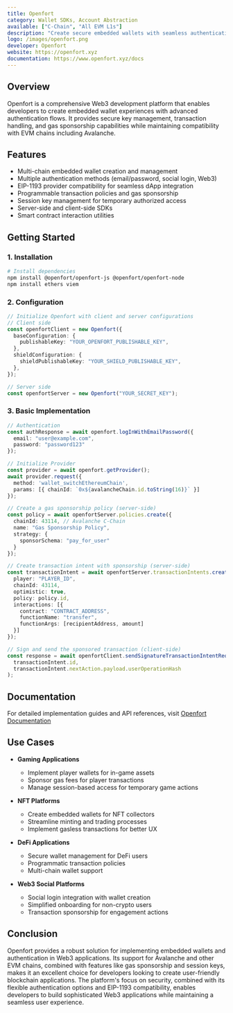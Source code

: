 ```yaml
---
title: Openfort
category: Wallet SDKs, Account Abstraction
available: ["C-Chain", "All EVM L1s"]
description: "Create secure embedded wallets with seamless authentication flows and gas sponsorship capabilities."
logo: /images/openfort.png
developer: Openfort
website: https://openfort.xyz
documentation: https://www.openfort.xyz/docs
---
```


## Overview
Openfort is a comprehensive Web3 development platform that enables developers to create embedded wallet experiences with advanced authentication flows. It provides secure key management, transaction handling, and gas sponsorship capabilities while maintaining compatibility with EVM chains including Avalanche.

## Features
- Multi-chain embedded wallet creation and management
- Multiple authentication methods (email/password, social login, Web3)
- EIP-1193 provider compatibility for seamless dApp integration
- Programmable transaction policies and gas sponsorship
- Session key management for temporary authorized access
- Server-side and client-side SDKs
- Smart contract interaction utilities

## Getting Started

### 1. Installation

```bash
# Install dependencies
npm install @openfort/openfort-js @openfort/openfort-node
npm install ethers viem
```

### 2. Configuration

```typescript
// Initialize Openfort with client and server configurations
// Client side
const openfortClient = new Openfort({
  baseConfiguration: {
    publishableKey: "YOUR_OPENFORT_PUBLISHABLE_KEY",
  },
  shieldConfiguration: {
    shieldPublishableKey: "YOUR_SHIELD_PUBLISHABLE_KEY",
  },
});

// Server side
const openfortServer = new Openfort("YOUR_SECRET_KEY");
```

### 3. Basic Implementation

```typescript
// Authentication
const authResponse = await openfort.logInWithEmailPassword({
  email: "user@example.com",
  password: "password123"
});

// Initialize Provider
const provider = await openfort.getProvider();
await provider.request({ 
  method: 'wallet_switchEthereumChain',
  params: [{ chainId: `0x${avalancheChain.id.toString(16)}` }]
});

// Create a gas sponsorship policy (server-side)
const policy = await openfortServer.policies.create({
  chainId: 43114, // Avalanche C-Chain
  name: "Gas Sponsorship Policy",
  strategy: {
    sponsorSchema: "pay_for_user"
  }
});

// Create transaction intent with sponsorship (server-side)
const transactionIntent = await openfortServer.transactionIntents.create({
  player: "PLAYER_ID",
  chainId: 43114,
  optimistic: true,
  policy: policy.id,
  interactions: [{
    contract: "CONTRACT_ADDRESS",
    functionName: "transfer",
    functionArgs: [recipientAddress, amount]
  }]
});

// Sign and send the sponsored transaction (client-side)
const response = await openfortClient.sendSignatureTransactionIntentRequest(
  transactionIntent.id,
  transactionIntent.nextAction.payload.userOperationHash
);
```

## Documentation
For detailed implementation guides and API references, visit [Openfort Documentation](https://www.openfort.xyz/docs)

## Use Cases
- **Gaming Applications**
  - Implement player wallets for in-game assets
  - Sponsor gas fees for player transactions
  - Manage session-based access for temporary game actions

- **NFT Platforms**
  - Create embedded wallets for NFT collectors
  - Streamline minting and trading processes
  - Implement gasless transactions for better UX

- **DeFi Applications**
  - Secure wallet management for DeFi users
  - Programmatic transaction policies
  - Multi-chain wallet support

- **Web3 Social Platforms**
  - Social login integration with wallet creation
  - Simplified onboarding for non-crypto users
  - Transaction sponsorship for engagement actions

## Conclusion
Openfort provides a robust solution for implementing embedded wallets and authentication in Web3 applications. Its support for Avalanche and other EVM chains, combined with features like gas sponsorship and session keys, makes it an excellent choice for developers looking to create user-friendly blockchain applications. The platform's focus on security, combined with its flexible authentication options and EIP-1193 compatibility, enables developers to build sophisticated Web3 applications while maintaining a seamless user experience.